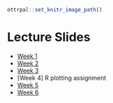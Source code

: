 ```r
ottrpal::set_knitr_image_path()
``` 


# Lecture Slides 


* [Week 1](https://docs.google.com/presentation/d/1xdNvB5BIjlm1EAbDGl9JsDbymq2KxQrbLJK9qVbEylE/edit?usp=sharing)
* [Week 2](https://docs.google.com/presentation/d/1ypVo05HCgJ8auor2Qv_kToCBSUINbv4DiFJEsNADre8/edit?usp=sharing)
* [Week 3](https://docs.google.com/presentation/d/1aPvP95l80Hqgir6xosX0Js_NICTYW52adOXtuF_zv8E/edit?usp=sharing)
* [Week 4] R plotting assignment
* [Week 5](https://docs.google.com/presentation/d/1LIUhW7Z57_F5pMm_rkwihL68iKvPyTz75Xbwnxuqj48/edit?usp=sharing)
* [Week 6](https://docs.google.com/presentation/d/1iFXXd2WMVlyCXBdsq3XPPlnO4VFl7y7LWhAWimMQGHI/edit?usp=sharing)

